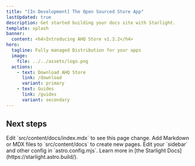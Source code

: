 ```yaml
---
title: "[In Development] The Open Sourced Store App"
lastUpdated: true
description: Get started building your docs site with Starlight.
template: splash
banner:
  content: <h4>Introducing AHQ Store v1.3.2</h4>
hero:
  tagline: Fully managed Distribution for your apps
  image:
    file: ../../assets/logo.png
  actions:
    - text: Download AHQ Store
      link: /download
      variant: primary
    - text: Guides
      link: /guides
      variant: secondary
---
```



## Next steps

<CardGrid stagger>
  <Card title="Update content" icon="pencil">
    Edit `src/content/docs/index.mdx` to see this page change.
  </Card>
  <Card title="Add new content" icon="add-document">
    Add Markdown or MDX files to `src/content/docs` to create new pages.
  </Card>
  <Card title="Configure your site" icon="setting">
    Edit your `sidebar` and other config in `astro.config.mjs`.
  </Card>
  <Card title="Read the docs" icon="open-book">
    Learn more in [the Starlight Docs](https://starlight.astro.build/).
  </Card>
</CardGrid>
